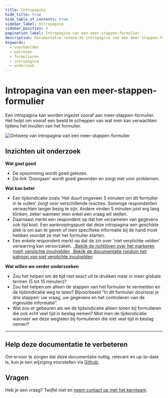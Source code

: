 ```yaml
---
title: Intropagina
hide_title: true
hide_table_of_contents: true
sidebar_label: Intropagina
sidebar_position: 3
pagination_label: Intropagina van een meer-stappen-formulier
description: Documentatie rondom de intropagina van een meer-stappen-formulier
keywords:
  - voorbeelden
  - patronen
  - formulieren
  - intropagina
  - onderzoek
---
```



# Intropagina van een meer-stappen-formulier

Een intropagina kan worden ingezet vooraf aan meer-stappen-formulier. Het helpt om vooraf een beeld te scheppen van wat men kan verwachten tijdens het invullen van het formulier.

![Ontwerp van intropagina van een meer-stappen-formulier](https://raw.githubusercontent.com/nl-design-system/documentatie/assets/voorbeeld_formulier_intro-pagina.png)

## Inzichten uit onderzoek

**Wat gaat goed**

- De opsomming wordt goed gelezen.
- De link 'Doorgaan' wordt goed gevonden en zorgt niet voor problemen.

**Wat kan beter**

- Een tijdsindicatie zoals 'Het duurt ongeveer 5 minuten om dit formulier in te vullen' zorgt voor verschillende reacties. Sommige respondenten verwachten langer bezig te zijn. Andere vinden 5 minuten juist erg lang klinken, zeker wanneer men enkel een vraag wil stellen.
- Daarnaast merkt een respondent op dat het verzamelen van gegevens ook tijd kost. Een aanknopingspunt dat deze intropagina een geschikte plek is om aan te geven of men specifieke informatie bij de hand moet hebben voordat ze met het formulier starten.
- Een enkele respondent merkt op dat de zin over 'niet verplichte velden' verwarring kan veroorzaken.
  _[Bekijk de richtlijnen over het markeren (niet) verplichte invulvelden](../../../../richtlijnen/formulieren/00-alle-richtlijnen/07-help-the-user.mdx)
  _[Bekijk de documentatie rondom het patroon van niet verplichte invulvelden](./niet-verplichte-velden.mdx)

**Wat willen we verder onderzoeken**
- Zou het helpen om de tijd niet exact uit te drukken maar in meer globale termen (5 tot 15 minuten)?
- Zou het helpen om alleen de stappen van het formulier te vermelden en de tijdsindicatie weg te laten? Bijvoorbeeld “In dit formulier doorloop je drie stappen: uw vraag, uw gegevens en het controleren van de ingevulde informatie”.
- Wat zou er gebeuren als we de tijdsindicatie alleen tonen bij formulieren die ook echt veel tijd in beslag nemen? Mist men de tijdsindicatie wanneer we deze weglaten bij formulieren die niet veel tijd in beslag nemen?

<VideoPlayer videoId="E-mSggDas_s" />

---

## Help deze documentatie te verbeteren

Om ervoor te zorgen dat deze documentatie nuttig, relevant en up-to-date is, kun je een wijziging voorstellen via [Github](https://github.com/nl-design-system/documentatie).

## Vragen

Heb je een vraag? Twijfel niet en [neem contact op met het kernteam](../../../project/kernteam.mdx).
